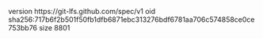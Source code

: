 version https://git-lfs.github.com/spec/v1
oid sha256:717b6f2b501f50fb1dfb6871ebc313276bdf6781aa706c574858ce0ce753bb76
size 8801
